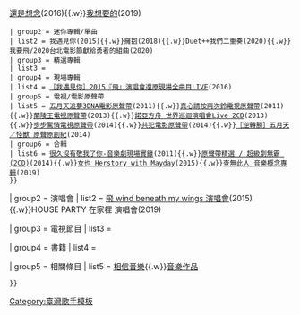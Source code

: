 {{Navbox musical artist
| name = 家家
| state = {{{state|autocollapse}}}
| title = [[紀家盈|家家]]
| background = solo_singer
| listclass  = hlist
| groupstyle=background:#FFBB66;font-weight:normal;text-align:left;

| group1 = 音樂
| list1 = 
{{Navbox subgroup
 | groupstyle=background:#FFDDAA;font-weight:normal;text-align:left;
 | group1 = 錄音室專輯
 | list1 = [[忘不記]](2012){{.w}}[[為你的寂寞唱歌]](2013){{.w}}[[還是想念]](2016){{.w}}[[我想要的]](2019)
 | group2 = 迷你專輯/單曲
 | list2 = 我遇見你(2015){{.w}}擁抱(2018){{.w}}Duet++我們二重奏(2020){{.w}}我要飛/2020台北電影節獻給勇者的組曲(2020)
 | group3 = 精選專輯
 | list3 = 
 | group4 = 現場專輯
 | list4 = [[［我遇見你］2015『飛』演唱會還原現場全曲目LIVE]](2016)
 | group5 = 電視/電影原聲帶
 | list5 = [[五月天追夢3DNA電影原聲帶]](2011){{.w}}[[真心請按兩次鈴電視原聲帶]](2011){{.w}}[[蘭陵王電視原聲帶]](2013){{.w}}[[諾亞方舟 世界巡迴演唱會Live 2CD]](2013){{.w}}[[步步驚情電視原聲帶]](2014){{.w}}[[共犯 (2014年電影)|共犯電影原聲帶]](2014){{.w}}[[［逆轉勝］五月天／怪獸 原聲原創紀]](2014)
 | group6 = 合輯
 | list6 = [[很久沒有敬我了你-音樂劇現場實錄]](2011){{.w}}[[原聲帶精選 / 超級劇無霸 (2CD)]](2014){{.w}}[[女也 Herstory with Mayday]](2015){{.w}}[[查無此人 (專輯)|查無此人 音樂概念專輯]](2019)
 }}

| group2 = 演唱會
| list2 =  [[飛 wind beneath my wings 演唱會]](2015){{.w}}HOUSE PARTY 在家裡 演唱會(2019)

| group3 = 電視節目
| list3 = 

| group4 = 書籍
| list4 = 

| group5 = 相關條目
| list5 = [[相信音樂]]{{.w}}[[家家音樂作品列表|音樂作品]]
 }}
<noinclude>
[[Category:臺灣歌手模板]]
</noinclude>